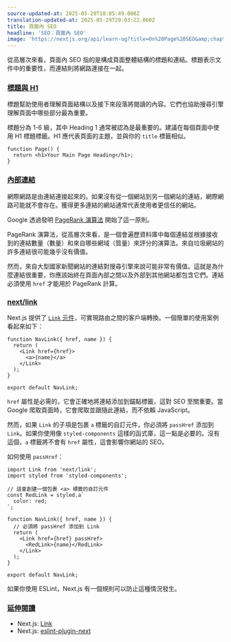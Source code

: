 ```yaml
---
source-updated-at: 2025-05-29T18:05:49.000Z
translation-updated-at: 2025-05-29T20:03:22.060Z
title: 頁面內 SEO
headline: 'SEO：頁面內 SEO'
image: 'https://nextjs.org/api/learn-og?title=On%20Page%20SEO&amp;chapter=15'
---
```


從高層次來看，頁面內 SEO 指的是構成頁面整體結構的標題和連結。標題表示文件中的重要性，而連結則將網路連接在一起。

### [標題與 H1](#headings-and-h1)

標題幫助使用者理解頁面結構以及接下來段落將閱讀的內容。它們也協助搜尋引擎理解頁面中哪些部分最為重要。

標題分為 1-6 級，其中 Heading 1 通常被認為是最重要的。建議在每個頁面中使用 H1 標題標籤。H1 應代表頁面的主題，並與你的 `title` 標籤相似。

```
function Page() {
  return <h1>Your Main Page Heading</h1>;
}
```

### [內部連結](#internal-links)

網際網路是由連結連接起來的。如果沒有從一個網站到另一個網站的連結，網際網路可能就不會存在。獲得更多連結的網站通常代表使用者更信任的網站。

Google 透過發明 [PageRank 演算法](https://web.stanford.edu/class/cs54n/handouts/24-GooglePageRankAlgorithm.pdf) 開始了這一原則。

PageRank 演算法，從高層次來看，是一個會遍歷資料庫中每個連結並根據接收到的連結數量（數量）和來自哪些網域（質量）來評分的演算法。來自垃圾網站的許多連結很可能幾乎沒有價值。

然而，來自大型國家新聞網站的連結對搜尋引擎來說可能非常有價值。這就是為什麼連結很重要，你應該始終在頁面內部之間以及外部到其他網站都包含它們。連結必須使用 `href` 才能用於 PageRank 計算。

### [next/link](#nextlink)

Next.js 提供了 [`Link` 元件](https://nextjs.org/docs/api-reference/next/link)，可實現路由之間的客戶端轉換。一個簡單的使用案例看起來如下：

```
function NavLink({ href, name }) {
  return (
    <Link href={href}>
      <a>{name}</a>
    </Link>
  );
}
 
export default NavLink;
```

`href` 屬性是必需的，它會正確地將連結添加到錨點標籤，這對 SEO 至關重要。當 Google 爬取頁面時，它會爬取並跟隨此連結，而不依賴 JavaScript。

然而，如果 `Link` 的子項是包裹 `a` 標籤的自訂元件，你必須將 `passHref` 添加到 `Link`。如果你使用像 `styled-components` 這樣的函式庫，這一點是必要的。沒有這個，`a` 標籤將不會有 `href` 屬性，這會影響你網站的 SEO。

如何使用 `passHref`：

```
import Link from 'next/link';
import styled from 'styled-components';
 
// 這會創建一個包裹 <a> 標籤的自訂元件
const RedLink = styled.a`
  color: red;
`;
 
function NavLink({ href, name }) {
  // 必須將 passHref 添加到 Link
  return (
    <Link href={href} passHref>
      <RedLink>{name}</RedLink>
    </Link>
  );
}
 
export default NavLink;
```

如果你使用 ESLint，Next.js 有一個規則可以防止這種情況發生。

### [延伸閱讀](#further-reading)

*   Next.js: [Link](https://nextjs.org/docs/api-reference/next/link)
*   Next.js: [eslint-plugin-next](https://nextjs.org/docs/basic-features/eslint)